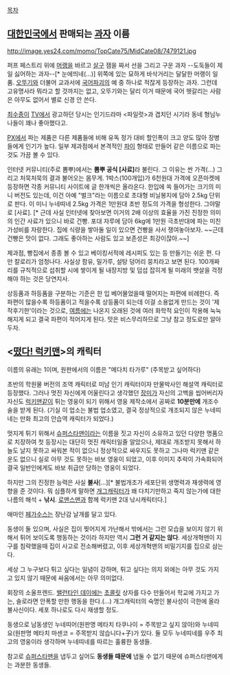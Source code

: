 [[목차]]

== [[대한민국]]에서 판매되는 [[과자]] 이름 ==
http://image.yes24.com/momo/TopCate75/MidCate08/7479121.jpg

퍼프 페스트리 위에 [[머랭]]을 바르고 [[살구]] 잼을 짜서 선을 그리고 구운 과자 --도둑들이 제일 싫어하는 과자--[* 눈에띄네(...)] 위쪽에 있는 묘하게 바삭거리는 달달한 머랭이 일품. [[오뚜기]]와 더불어 교과서에 [[국어파괴]]의 예 중 하나로 적잖게 등장하는 과자. 그런데 고유명사라 뭐라고 할 것까지는 없고, 오뚜기와는 달리 이거 때문에 국어 헷갈리는 사람은 아무도 없어서 별로 신경 안 쓴다.

[[최수종]]이 [[TV]]에서 광고하던 당시는 인기드라마 <파일럿>과 겹치던 시기라 동네 형님누나들이 꽤나 좋아했다고.

[[PX]]에서 파는 제품은 다른 제품들에 비해 유독 정가 대비 할인폭이 크고 양도 많아 장병들에게 인기가 높다. 일부 제과점에서 본격적인 [[파이]] 형태로 만들어 같은 이름으로 파는 것도 가끔 볼 수 있다.

인터넷 커뮤니티(주로 뽐뿌)에서는 '''뽐뿌 공식 [사료]'''라 불린다. 그 이유는 싼 가격(...) 그리고 처묵처묵의 결과 불어오는 몸무게. 1박스(100개입)가 6천원대 가격에 오픈마켓에 등장하면 각종 커뮤니티 사이트에 글 한개씩은 올라온다. 한입에 쏙 들어가는 크기의 미니 버전도 있는데, 이건 아예 "벌크"라는 이름으로 초대형 비닐봉지에 담아 2.5kg 단위로 판다. 이 미니 누네띠네 2.5kg 가격은 1만원대 초반 정도의 가격을 형성한다. 그야말로 [사료]. [* 근데 사실 인터넷에 찾아보면 이거의 2배 이상의 효율을 가진 진정한 의미의 인간 사료가 있으니 바로 건빵. 포대 자루에 담아 6kg에 1만원 극초반대에 파는 미친 가성비를 자랑한다. 집에 식량을 쌓아둘 일이 있으면 건빵을 사서 쟁여놓아보자. ~~근데 건빵은 맛이 없다. 그래도 좋아하는 사람도 있고 보존성은 최강이잖아.~~]

제과점, 빵집에서 종종 볼 수 있고 베이킹서적에 레시피도 있는 등 만들기는 쉬운 편. 다만 칼로리가 엄청나다. 사실상 팜유, 밀가루, 설탕 덩어리 뭉치라고 보면 된다. 100개짜리를 규칙적으로 섭취할 시에 쌓이게 될 내장지방 및 덥섭 잡히게 될 미래의 뱃살을 걱정해야 하는 것은 당연지사. 

상등품과 하등품을 구분하는 기준은 한 입 베어물었을때 떨어지는 파편에 비례한다. 즉 파편이 많을수록 하등품이고 적을수록 상등품이 되는데 이걸 소용없게 만드는 것이 '제작후기한'이라는 것으로, [[여름]]에는 나온지 오래된 것에 여러 화학적 요인이 작용해 눅눅해지게 되고 결국 파편이 적어지게 된다. 맛은 비스무리하므로 그냥 참고 정도로만 알아두자.

== <[[떴다! 럭키맨]]>의 캐릭터 ==
이름의 유래는 1이며, 원판에서의 이름은 "메다치 타가루" (주목받고 싶어하다)

초반의 학원물 버전의 조역 캐릭터로 미남 인기 캐릭터이자 만물박사인 해설역 캐릭터로 등장했다. 그러나 멋진 자신에게 어울린다고 생각했던 [[장미]]가 자신의 고백을 씹어버리자 자신도 [[럭키맨]]같이 튀는 영웅이 되기 위해서 영웅 제작소에서 공짜로 '''10분만에''' 개조수술을 받게 된다.
(기실 이 업소는 불법 업소였고, 결국 정상적으로 개조되지 않은 누네띠네는 만화 최고의 안습역 캐릭터가 되었다.)

멋지게 튀기 위해서 [[슈퍼스타맨]]이라는 이름을 짓고 자신이 소유하고 있던 다양한 명품으로 치장하여 첫 등장시는 대단히 멋진 캐릭터일줄 알았으나, 제대로 개조받지 못해서 하늘도 날지 못하고 싸워본 적이 없으니 정상적으로 싸우지도 못하고 그나마 럭키맨 같은 운도 없으니 실로 아무 것도 못하는 바보 영웅이 되었고, 이후 이미지 추락이 가속화되어 결국 일반인에게도 바보 취급만 당하는 영웅이 되었다.

하지만 그의 진정한 능력은 사실 '''불사'''[...][* 불법개조가 세포단위 생명력과 재생력에 영향을 준 것이다. 뭐 심플하게 말하면 [[개그캐릭터]]가 왜 다치기만하고 죽지 않는가에 대한 나름의 해석 + '''낚시'''. [[로맨스맨]]과 함께 럭키맨 2대 낚시캐릭터다.] 

애마인 [[페가수스]]는 장난감 날개를 달고 있다. 

동생이 둘 있으며, 사실은 집이 찢어지게 가난해서 밖에서는 그런 모습을 보이지 않기 위해서 튀어 보이도록 행동하는 것이라 하지만 역시 '''그런 거 같지는 않다'''. 세상개혁맨이 지구를 침략했을때 집이 사고로 전소해버렸고, 이후 세상개혁맨의 비밀기지를 집으로 삼는다.

세상 그 누구보다 튀고 싶다는 일념이 강하며, 튀고 싶다는 의지 외에는 아무 것도 가지고 있지 않기 때문에 싸움에서는 아무 의미없다.

회장의 소울프렌드. [[밸런타인 데이]]에는 [[초콜릿]] 상자를 다수 만들어서 학교에 가지고 가는, 솔로라면 안폭할 만한 행동을 한다.(…) 개그캐릭터의 숙명인 불사성이 극한에 올라 불사신이다. 세포 하나로도 다시 재생할 정도.

동생으로 남동생인 누네띠어(원판명 메타치 타쿠나이 = 주목받고 싶지 않아)와 누네띠요(원판명 메타치 마센코 = 주목받지 않습니다+子)가 있다. 둘 모두 누네띠네를 우주 최고의 영웅이라 생각하며 누네띠네를 따르는 훌륭한 동생들.  

참고로 [[슈퍼스타맨]]을 냅두고 싶어도 '''동생들 때문에''' 냅둘 수 없기 때문에 슈퍼스타맨에게는 과분한 동생들.
